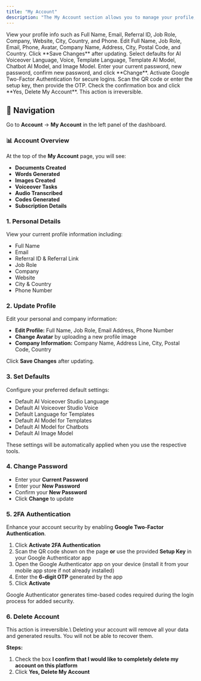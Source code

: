 ```yaml
---
title: "My Account"
description: "The My Account section allows you to manage your profile, security, preferences, and subscription details in one place."
---
```


<Steps>
<Step title="Personal Details">
View your profile info such as Full Name, Email, Referral ID, Job Role, Company, Website, City, Country, and Phone.
</Step>
<Step title="Update Profile">
Edit Full Name, Job Role, Email, Phone, Avatar, Company Name, Address, City, Postal Code, and Country. Click **Save Changes** after updating.
</Step>
<Step title="Set Defaults">
Select defaults for AI Voiceover Language, Voice, Template Language, Template AI Model, Chatbot AI Model, and Image Model.
</Step>
<Step title="Change Password">
Enter your current password, new password, confirm new password, and click **Change**.
</Step>
<Step title="2FA Authentication">
Activate Google Two-Factor Authentication for secure logins. Scan the QR code or enter the setup key, then provide the OTP.
</Step>
<Step title="Delete Account">
Check the confirmation box and click **Yes, Delete My Account**. This action is irreversible.
</Step>
</Steps>


## 📍 Navigation

Go to **Account** → **My Account** in the left panel of the dashboard.

### 📊 Account Overview

At the top of the **My Account** page, you will see:

- **Documents Created**
- **Words Generated**
- **Images Created**
- **Voiceover Tasks**
- **Audio Transcribed**
- **Codes Generated**
- **Subscription Details**

### 1. Personal Details

View your current profile information including:

- Full Name
- Email
- Referral ID & Referral Link
- Job Role
- Company
- Website
- City & Country
- Phone Number

### 2. Update Profile

Edit your personal and company information:

- **Edit Profile:** Full Name, Job Role, Email Address, Phone Number
- **Change Avatar** by uploading a new profile image
- **Company Information:** Company Name, Address Line, City, Postal Code, Country

Click **Save Changes** after updating.

### 3. Set Defaults

Configure your preferred default settings:

- Default AI Voiceover Studio Language
- Default AI Voiceover Studio Voice
- Default Language for Templates
- Default AI Model for Templates
- Default AI Model for Chatbots
- Default AI Image Model

These settings will be automatically applied when you use the respective tools.

### 4. Change Password

- Enter your **Current Password**
- Enter your **New Password**
- Confirm your **New Password**
- Click **Change** to update

### 5. 2FA Authentication

Enhance your account security by enabling **Google Two-Factor Authentication**.

1. Click **Activate 2FA Authentication**
2. Scan the QR code shown on the page **or** use the provided **Setup Key** in your Google Authenticator app
3. Open the Google Authenticator app on your device (install it from your mobile app store if not already installed)
4. Enter the **6-digit OTP** generated by the app
5. Click **Activate**

<Tip>
  Google Authenticator generates time-based codes required during the login process for added security.
</Tip>

### 6. Delete Account

<Warning>
  This action is irreversible.\
  Deleting your account will remove all your data and generated results. You will not be able to recover them.
</Warning>

**Steps:**

1. Check the box **I confirm that I would like to completely delete my account on this platform**
2. Click **Yes, Delete My Account**